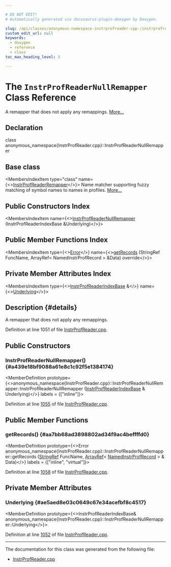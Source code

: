 ```yaml
---

# DO NOT EDIT!
# Automatically generated via docusaurus-plugin-doxygen by Doxygen.

slug: /api/classes/anonymous-namespace-instrprofreader-cpp-/instrprofreadernullremapper
custom_edit_url: null
keywords:
  - doxygen
  - reference
  - class
toc_max_heading_level: 3

---
```





# The `InstrProfReaderNullRemapper` Class Reference

<DoxygenPage pluginConfig={pluginConfig}>

A remapper that does not apply any remappings. <a href="#details">More...</a>

## Declaration

<CodeBlock>class anonymous_namespace{InstrProfReader.cpp}::InstrProfReaderNullRemapper</CodeBlock>

## Base class

<MembersIndex>

<MembersIndexItem
  type="class"
  name={<><a href="/docs/api/classes/llvm/instrprofreaderremapper">InstrProfReaderRemapper</a></>}>
Name matcher supporting fuzzy matching of symbol names to names in profiles. <a href="/docs/api/classes/llvm/instrprofreaderremapper/#details">More...</a>
</MembersIndexItem>

</MembersIndex>

## Public Constructors Index

<MembersIndex>

<MembersIndexItem
  name={<><a href="#a439e18bf9088a61e8c1c92f5e1384174">InstrProfReaderNullRemapper</a> (InstrProfReaderIndexBase &amp;Underlying)</>}>
</MembersIndexItem>

</MembersIndex>

## Public Member Functions Index

<MembersIndex>

<MembersIndexItem
  type={<><a href="/docs/api/classes/llvm/error">Error</a></>}
  name={<><a href="#aa7bb68ad3898802ad34f9ac4beffffd0">getRecords</a> (StringRef FuncName, ArrayRef&lt; NamedInstrProfRecord &gt; &amp;Data) override</>}>
</MembersIndexItem>

</MembersIndex>

## Private Member Attributes Index

<MembersIndex>

<MembersIndexItem
  type={<><a href="/docs/api/structs/llvm/instrprofreaderindexbase">InstrProfReaderIndexBase</a> &amp;</>}
  name={<><a href="#ae5aed8e03c0649c67e34acefbf8c4517">Underlying</a></>}>
</MembersIndexItem>

</MembersIndex>

## Description {#details}

A remapper that does not apply any remappings.

Definition at line 1051 of file <a href="/docs/api/files/lib/lib/profiledata/instrprofreader-cpp">InstrProfReader.cpp</a>.

<SectionDefinition>

## Public Constructors

### InstrProfReaderNullRemapper() {#a439e18bf9088a61e8c1c92f5e1384174}

<MemberDefinition
  prototype={<>anonymous&#95;namespace&#123;InstrProfReader.cpp&#125;::InstrProfReaderNullRemapper::InstrProfReaderNullRemapper (<a href="/docs/api/structs/llvm/instrprofreaderindexbase">InstrProfReaderIndexBase</a> &amp; Underlying)</>}
  labels = {["inline"]}>

Definition at line <a href="/docs/api/files/lib/lib/profiledata/instrprofreader-cpp/#l01055">1055</a> of file <a href="/docs/api/files/lib/lib/profiledata/instrprofreader-cpp">InstrProfReader.cpp</a>.
</MemberDefinition>

</SectionDefinition>

<SectionDefinition>

## Public Member Functions

### getRecords() {#aa7bb68ad3898802ad34f9ac4beffffd0}

<MemberDefinition
  prototype={<>Error anonymous&#95;namespace&#123;InstrProfReader.cpp&#125;::InstrProfReaderNullRemapper::getRecords (<a href="/docs/api/classes/llvm/stringref">StringRef</a> FuncName, <a href="/docs/api/classes/llvm/arrayref">ArrayRef</a>&lt; <a href="/docs/api/structs/llvm/namedinstrprofrecord">NamedInstrProfRecord</a> &gt; &amp; Data)</>}
  labels = {["inline", "virtual"]}>

Definition at line <a href="/docs/api/files/lib/lib/profiledata/instrprofreader-cpp/#l01058">1058</a> of file <a href="/docs/api/files/lib/lib/profiledata/instrprofreader-cpp">InstrProfReader.cpp</a>.
</MemberDefinition>

</SectionDefinition>

<SectionDefinition>

## Private Member Attributes

### Underlying {#ae5aed8e03c0649c67e34acefbf8c4517}

<MemberDefinition
  prototype={<>InstrProfReaderIndexBase&amp; anonymous&#95;namespace&#123;InstrProfReader.cpp&#125;::InstrProfReaderNullRemapper::Underlying</>}>

Definition at line <a href="/docs/api/files/lib/lib/profiledata/instrprofreader-cpp/#l01052">1052</a> of file <a href="/docs/api/files/lib/lib/profiledata/instrprofreader-cpp">InstrProfReader.cpp</a>.
</MemberDefinition>

</SectionDefinition>

<hr/>

The documentation for this class was generated from the following file:

<ul>
<li><a href="/docs/api/files/lib/lib/profiledata/instrprofreader-cpp">InstrProfReader.cpp</a></li>
</ul>

</DoxygenPage>

